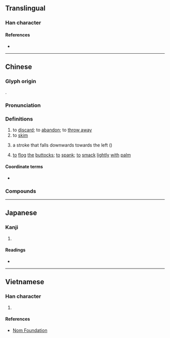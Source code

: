 {{character info}}
==Translingual==

===Han character===
{{Han char|rn=64|rad=手|as=12|sn=15|four=58040|canj=QFBK|ids=⿰扌敝}}

====References====
* {{Han ref|kx=0453.220|dkj=12678|dj=0803.050|hdz=31945.050|uh=6487|ud=25735|bh=BA4A|bd=47690}}

----

==Chinese==
{{zh-forms|alt=撆}}

===Glyph origin===
{{Han etym}}
{{Han compound|手|敝|c1=s|c2=p|t1=hand|ls=psc}}.

===Pronunciation===
{{zh-pron
|m=piē,piě
|m_note=piē - "discard, abandon, skim, throw away"; piě - "left falling stroke"
|m-s=
|c=pit3
|c-t=
|g=piet6
|h=pfs=phiet
|j=
|mb=
|md=piék
|mn=phiat/qz,tw,xm:phoat
|mn_note=phiat - literary; phoat - vernacular
|mn-t=
|w=
|x=
|oc=y
|cat=v,n
}}

===Definitions===
{{zh-hanzi}}

# to [[discard]]; to [[abandon]]; to [[throw away]]
# to [[skim]]
# {{lb|zh|Chinese calligraphy}} a stroke that falls downwards towards the left ({{m|mul|㇒}})
# {{lb|zh|Hakka}} [[to]] [[flog]] [[the]] [[buttock]]s; [[to]] [[spank]]; [[to]] [[smack]] [[lightly]] [[with]] [[palm]]

====Coordinate terms====
* {{list:basic character strokes/zh}}

===Compounds===
{{zh-der|一撇|丟撇|乾撇下|假撇清|兩撇鬍|坡撇|左撇子|平撇|打撇|打水撇兒|披撇|拋撇|拿三撇四|撇下|撇假|撇呆打墮|撇呵|撇嘴|撇地|撇嵌|撇弔|撇強|撇打|撇抗|撇撒|撇杖兒|撇架子|撇棄|撇欠|撇油|撇油兒|撇清|撇演|撇漾|撇火石|撇然|撇罷|撇脫|撇蘭|撇賴|撇閃|撇開|撇除|撇風|撇齒拉嘴|擣虛撇抗|有撇斷|蘭葉撇|撇點|撇號|撇步|飄撇:phiau-phiat;Min Nan}}

{{zh-cat|Calligraphy}}

----

==Japanese==

===Kanji===
{{ja-kanji|grade=|rs=手12}}

# {{rfdef|ja|sort=手12}}

====Readings====
* {{ja-readings|on=[[へつ]] (hetsu), [[へち]] (hechi), [[へい]] (hei)|kun=[[ぬぐう]] (nuguu)}}

----

==Vietnamese==

===Han character===
{{vi-readings|rs=手12|reading=phét, phết, phệt, phiết}}

# {{rfdef|vi|sort=手12}}

====References====
* [http://nomfoundation.org/common/nom_details.php?codepoint=6487 Nom Foundation]